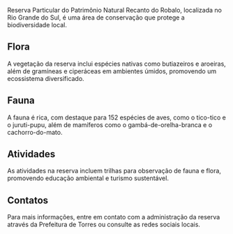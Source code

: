 Reserva Particular do Patrimônio Natural Recanto do Robalo, localizada no Rio Grande do Sul, é uma área de conservação que protege a biodiversidade local.

## Flora

A vegetação da reserva inclui espécies nativas como butiazeiros e aroeiras, além de gramíneas e ciperáceas em ambientes úmidos, promovendo um ecossistema diversificado.

## Fauna

A fauna é rica, com destaque para 152 espécies de aves, como o tico-tico e o juruti-pupu, além de mamíferos como o gambá-de-orelha-branca e o cachorro-do-mato.

## Atividades

As atividades na reserva incluem trilhas para observação de fauna e flora, promovendo educação ambiental e turismo sustentável.

## Contatos

Para mais informações, entre em contato com a administração da reserva através da Prefeitura de Torres ou consulte as redes sociais locais.